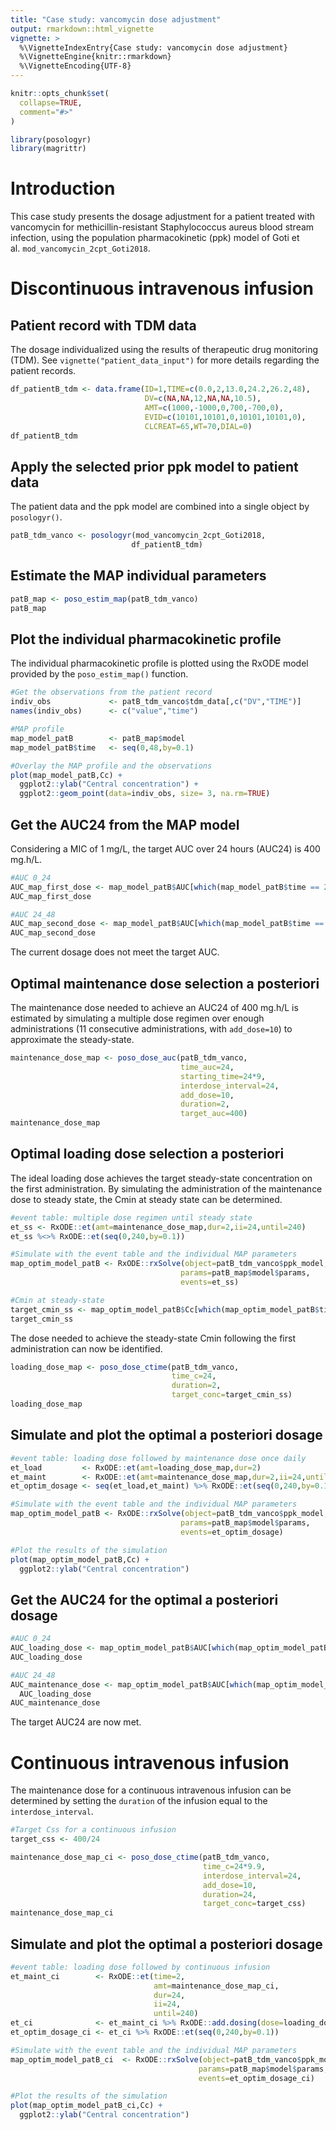 ```yaml
---
title: "Case study: vancomycin dose adjustment"
output: rmarkdown::html_vignette
vignette: >
  %\VignetteIndexEntry{Case study: vancomycin dose adjustment}
  %\VignetteEngine{knitr::rmarkdown}
  %\VignetteEncoding{UTF-8}
---
```


```r
knitr::opts_chunk$set(
  collapse=TRUE,
  comment="#>"
)
```

```r
library(posologyr)
library(magrittr)
```

# Introduction
This case study presents the dosage adjustment for a patient treated with vancomycin for methicillin-resistant Staphylococcus aureus blood stream infection, using the population pharmacokinetic (ppk) model of Goti et al. `mod_vancomycin_2cpt_Goti2018`.

# Discontinuous intravenous infusion

## Patient record with TDM data

The dosage individualized using the results of therapeutic drug monitoring (TDM). See `vignette("patient_data_input")` for more details regarding the patient records.

```r
df_patientB_tdm <- data.frame(ID=1,TIME=c(0.0,2,13.0,24.2,26.2,48),
                              DV=c(NA,NA,12,NA,NA,10.5),
                              AMT=c(1000,-1000,0,700,-700,0),
                              EVID=c(10101,10101,0,10101,10101,0),
                              CLCREAT=65,WT=70,DIAL=0)
df_patientB_tdm
```

## Apply the selected prior ppk model to patient data

The patient data and the ppk model are combined into a single object by `posologyr()`.

```r
patB_tdm_vanco <- posologyr(mod_vancomycin_2cpt_Goti2018,
                           df_patientB_tdm)
```

## Estimate the MAP individual parameters

```r
patB_map <- poso_estim_map(patB_tdm_vanco)
patB_map
```

## Plot the individual pharmacokinetic profile

The individual pharmacokinetic profile is plotted using the RxODE model provided by the `poso_estim_map()` function.

```r
#Get the observations from the patient record
indiv_obs             <- patB_tdm_vanco$tdm_data[,c("DV","TIME")]
names(indiv_obs)      <- c("value","time")

#MAP profile
map_model_patB        <- patB_map$model
map_model_patB$time   <- seq(0,48,by=0.1)

#Overlay the MAP profile and the observations
plot(map_model_patB,Cc) +
  ggplot2::ylab("Central concentration") +
  ggplot2::geom_point(data=indiv_obs, size= 3, na.rm=TRUE)

```

## Get the AUC24 from the MAP model

Considering a MIC of 1 mg/L, the target AUC over 24 hours (AUC24) is 400 mg.h/L.

```r
#AUC 0_24
AUC_map_first_dose <- map_model_patB$AUC[which(map_model_patB$time == 24)]
AUC_map_first_dose

#AUC 24_48
AUC_map_second_dose <- map_model_patB$AUC[which(map_model_patB$time == 48)] - AUC_map_first_dose
AUC_map_second_dose
```

The current dosage does not meet the target AUC.

## Optimal maintenance dose selection a posteriori

The maintenance dose needed to achieve an AUC24 of 400 mg.h/L is estimated by simulating a multiple dose regimen over enough administrations (11 consecutive administrations, with `add_dose=10`) to approximate the steady-state.

```r
maintenance_dose_map <- poso_dose_auc(patB_tdm_vanco,
                                      time_auc=24,
                                      starting_time=24*9,
                                      interdose_interval=24,
                                      add_dose=10,
                                      duration=2,
                                      target_auc=400)
maintenance_dose_map
```

## Optimal loading dose selection a posteriori

The ideal loading dose achieves the target steady-state concentration on the first administration. By simulating the administration of the maintenance dose to steady state, the Cmin at steady state can be determined.

```r
#event table: multiple dose regimen until steady state
et_ss <- RxODE::et(amt=maintenance_dose_map,dur=2,ii=24,until=240)
et_ss %<>% RxODE::et(seq(0,240,by=0.1))

#Simulate with the event table and the individual MAP parameters
map_optim_model_patB <- RxODE::rxSolve(object=patB_tdm_vanco$ppk_model,
                                      params=patB_map$model$params,
                                      events=et_ss)

#Cmin at steady-state
target_cmin_ss <- map_optim_model_patB$Cc[which(map_optim_model_patB$time == 24*9)]
target_cmin_ss
```

The dose needed to achieve the steady-state Cmin following the first administration can now be identified.

```r
loading_dose_map <- poso_dose_ctime(patB_tdm_vanco,
                                    time_c=24,
                                    duration=2,
                                    target_conc=target_cmin_ss)
loading_dose_map
```

## Simulate and plot the optimal a posteriori dosage

```r
#event table: loading dose followed by maintenance dose once daily
et_load         <- RxODE::et(amt=loading_dose_map,dur=2)
et_maint        <- RxODE::et(amt=maintenance_dose_map,dur=2,ii=24,until=240)
et_optim_dosage <- seq(et_load,et_maint) %>% RxODE::et(seq(0,240,by=0.1))

#Simulate with the event table and the individual MAP parameters
map_optim_model_patB <- RxODE::rxSolve(object=patB_tdm_vanco$ppk_model,
                                      params=patB_map$model$params,
                                      events=et_optim_dosage)

#Plot the results of the simulation
plot(map_optim_model_patB,Cc) + 
  ggplot2::ylab("Central concentration")
```

## Get the AUC24 for the optimal a posteriori dosage

```r
#AUC 0_24
AUC_loading_dose <- map_optim_model_patB$AUC[which(map_optim_model_patB$time == 24)]
AUC_loading_dose

#AUC 24_48
AUC_maintenance_dose <- map_optim_model_patB$AUC[which(map_optim_model_patB$time == 48)] -
  AUC_loading_dose
AUC_maintenance_dose
```

The target AUC24 are now met.

# Continuous intravenous infusion

The maintenance dose for a continuous intravenous infusion can be determined by setting the `duration` of the infusion equal to the `interdose_interval`.

```r
#Target Css for a continuous infusion
target_css <- 400/24

maintenance_dose_map_ci <- poso_dose_ctime(patB_tdm_vanco,
                                           time_c=24*9.9,
                                           interdose_interval=24,
                                           add_dose=10,
                                           duration=24,
                                           target_conc=target_css)
maintenance_dose_map_ci
```

## Simulate and plot the optimal a posteriori dosage

```r
#event table: loading dose followed by continuous infusion
et_maint_ci        <- RxODE::et(time=2,
                                amt=maintenance_dose_map_ci,
                                dur=24,
                                ii=24,
                                until=240)
et_ci              <- et_maint_ci %>% RxODE::add.dosing(dose=loading_dose_map,dur=2)
et_optim_dosage_ci <- et_ci %>% RxODE::et(seq(0,240,by=0.1))

#Simulate with the event table and the individual MAP parameters
map_optim_model_patB_ci  <- RxODE::rxSolve(object=patB_tdm_vanco$ppk_model,
                                          params=patB_map$model$params,
                                          events=et_optim_dosage_ci)

#Plot the results of the simulation
plot(map_optim_model_patB_ci,Cc) + 
  ggplot2::ylab("Central concentration")
```
